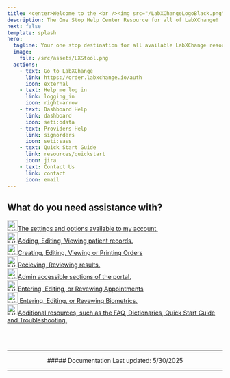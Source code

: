 ```yaml
---
title: <center>Welcome to the <br /><img src="/LabXChangeLogoBlack.png"/><br /> Help Center</center>
description: The One Stop Help Center Resource for all of LabXChange!
next: false
template: splash
hero:
  tagline: Your one stop destination for all available LabXChange resources.
  image:
    file: /src/assets/LXStool.png
  actions:
    - text: Go to LabXChange
      link: https://order.labxchange.io/auth
      icon: external
    - text: Help me log in
      link: logging_in
      icon: right-arrow
    - text: Dashboard Help
      link: dashboard
      icon: seti:odata
    - text: Providers Help
      link: signorders
      icon: seti:sass
    - text: Quick Start Guide
      link: resources/quickstart
      icon: jira
    - text: Contact Us
      link: contact
      icon: email
---
```



## What do you need assistance with?

<CardGrid stagger>
	<a href="account">
	<Card title="My Account" icon="seti:config" class="card" style="--sl-card-border: var(--sl-color-green); --sl-card-bg: var(--sl-color-purple-low);">
		<div style={{ display: 'flex', alignItems: 'center', gap: '0.5rem' }}>
			<img src='/LXLogo.png' alt="LX Logo" style="height: 25px;"/><span>The settings and options available to my account.</span>
		</div>
	</Card></a>
	<a href="patients">
	<Card title="Patients" icon="gitter" class="card" style="--sl-card-border: var(--sl-color-green); --sl-card-bg: var(--sl-color-purple-low);">
		<div style={{ display: 'flex', alignItems: 'center', gap: '0.5rem' }}>
			<img src='/LXLogo.png' alt="LX Logo" style="height: 25px;"/><span>Adding, Editing, Viewing patient records.</span>
		</div>
	</Card></a>
	<a href="orders">
	<Card title="Orders" icon="pen">
		<div style={{ display: 'flex', alignItems: 'center', gap: '0.5rem' }}>
			<img src='/LXLogo.png' alt="LX Logo" style="height: 25px;"/><span>Creating, Editing, Viewing or Printing Orders</span>
		</div>		
	</Card></a>
	<a href="results">
	<Card title="Results" icon="approve-check-circle">
		<div style={{ display: 'flex', alignItems: 'center', gap: '0.5rem' }}>
			<img src='/LXLogo.png' alt="LX Logo" style="height: 25px;"/><span>Recieving, Reviewing results.</span>
		</div>		
	</Card></a>
	<a href="admin">
	<Card title="Admin" icon="codePen">
		<div style={{ display: 'flex', alignItems: 'center', gap: '0.5rem' }}>
			<img src='/LXLogo.png' alt="LX Logo" style="height: 25px;"/><span>Admin accessible sections of the portal.</span>
		</div>		
	</Card></a>	
	<a href="appointments">
	  <Card title="Appointments" icon="pnpm">
		<div style={{ display: 'flex', alignItems: 'center', gap: '0.5rem' }}>
			<img src='/LXLogo.png' alt="LX Logo" style="height: 25px;"/><span>Entering, Editing, or Revewing Appointments</span>
		</div>		
	</Card></a>
	<a href="biometrics">
	  <Card title="Biometrics" icon="seti:bower">
		<div style={{ display: 'flex', alignItems: 'center', gap: '0.5rem' }}>
			<img src='/LXLogo.png' alt="LX Logo" style="height: 25px;"/><span> Entering, Editing, or Revewing Biometrics.</span>
		</div>		
	</Card></a>
	<a href="resources">
    <Card title="Resources" icon="information">
		<div style={{ display: 'flex', alignItems: 'center', gap: '0.5rem' }}>
			<img src='/LXLogo.png' alt="LX Logo" style="height: 25px;"/><span>Additional resources, such as the FAQ, Dictionaries, Quick Start Guide and Troubleshooting.</span>
		</div>		
	</Card></a>

	
</CardGrid>

<br /><br />
<center>
<hr />
##### Documentation Last updated: 5/30/2025
<hr />
</center>
